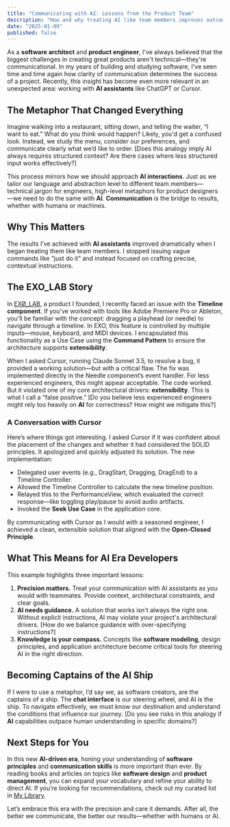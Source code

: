 ```yaml
---
title: "Communicating with AI: Lessons from the Product Team"
description: "How and why treating AI like team members improves outcomes."
date: "2025-01-09"
published: false
---
```


As a **software architect** and **product engineer**, I've always believed that the biggest challenges in creating great products aren't technical—they're communicational. In my years of building and studying software, I've seen time and time again how clarity of communication determines the success of a project. Recently, this insight has become even more relevant in an unexpected area: working with **AI assistants** like ChatGPT or Cursor.

## The Metaphor That Changed Everything

Imagine walking into a restaurant, sitting down, and telling the waiter, “I want to eat.” What do you think would happen? Likely, you'd get a confused look. Instead, we study the menu, consider our preferences, and communicate clearly what we’d like to order. <span className="text-orange-500">[Does this analogy imply AI always requires structured context? Are there cases where less structured input works effectively?]</span>

This process mirrors how we should approach **AI interactions**. Just as we tailor our language and abstraction level to different team members—technical jargon for engineers, high-level metaphors for product designers—we need to do the same with **AI**. **Communication** is the bridge to results, whether with humans or machines.

## Why This Matters

The results I’ve achieved with **AI assistants** improved dramatically when I began treating them like team members. I stopped issuing vague commands like “just do it” and instead focused on crafting precise, contextual instructions.

## The EXO_LAB Story

In [<span className="text-brand-lime">EXØ_LAB</span>](/projects/exo-lab), a product I founded, I recently faced an issue with the **Timeline component**. If you've worked with tools like Adobe Premiere Pro or Ableton, you'll be familiar with the concept: dragging a playhead (or needle) to navigate through a timeline. In EXO, this feature is controlled by multiple inputs—mouse, keyboard, and MIDI devices. I encapsulated this functionality as a Use Case using the **Command Pattern** to ensure the architecture supports **extensibility**.

When I asked Cursor, running Claude Sonnet 3.5, to resolve a bug, it provided a working solution—but with a critical flaw. The fix was implemented directly in the Needle component’s event handler. For less experienced engineers, this might appear acceptable. The code worked. But it violated one of my core architectural drivers: **extensibility**. This is what I call a “false positive.” <span className="text-orange-500">[Do you believe less experienced engineers might rely too heavily on **AI** for correctness? How might we mitigate this?]</span>

### A Conversation with Cursor

Here’s where things got interesting. I asked Cursor if it was confident about the placement of the changes and whether it had considered the SOLID principles. It apologized and quickly adjusted its solution. The new implementation:

- Delegated user events (e.g., DragStart, Dragging, DragEnd) to a Timeline Controller.
- Allowed the Timeline Controller to calculate the new timeline position.
- Relayed this to the PerformanceView, which evaluated the correct response—like toggling play/pause to avoid audio artifacts.
- Invoked the **Seek Use Case** in the application core.

By communicating with Cursor as I would with a seasoned engineer, I achieved a clean, extensible solution that aligned with the **Open-Closed Principle**.

## What This Means for AI Era Developers

This example highlights three important lessons:

1. **Precision matters.** Treat your communication with AI assistants as you would with teammates. Provide context, architectural constraints, and clear goals.
2. **AI needs guidance.** A solution that works isn't always the right one. Without explicit instructions, AI may violate your project's architectural drivers. <span className="text-orange-500">[How do we balance guidance with over-specifying instructions?]</span>
3. **Knowledge is your compass.** Concepts like **software modeling**, design principles, and application architecture become critical tools for steering AI in the right direction.

## Becoming Captains of the AI Ship

If I were to use a metaphor, I’d say we, as software creators, are the captains of a ship. The **chat interface** is our steering wheel, and AI is the ship. To navigate effectively, we must know our destination and understand the conditions that influence our journey. <span className="text-orange-500">[Do you see risks in this analogy if **AI** capabilities outpace human understanding in specific domains?]</span>

## Next Steps for You

In this new **AI-driven era**, honing your understanding of **software principles** and **communication skills** is more important than ever. By reading books and articles on topics like **software design** and **product management**, you can expand your vocabulary and refine your ability to direct AI. If you’re looking for recommendations, check out my curated list in [My Library](/library).

Let’s embrace this era with the precision and care it demands. After all, the better we communicate, the better our results—whether with humans or AI.
